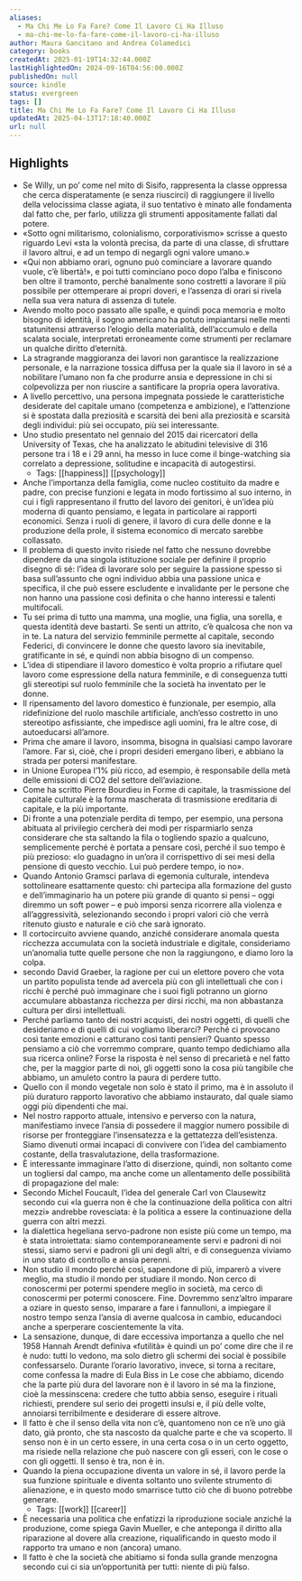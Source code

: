 ```yaml
---
aliases:
  - Ma Chi Me Lo Fa Fare? Come Il Lavoro Ci Ha Illuso
  - ma-chi-me-lo-fa-fare-come-il-lavoro-ci-ha-illuso
author: Maura Gancitano and Andrea Colamedici
category: books
createdAt: 2025-01-19T14:32:44.000Z
lastHighlightedOn: 2024-09-16T04:56:00.000Z
publishedOn: null
source: kindle
status: evergreen
tags: []
title: Ma Chi Me Lo Fa Fare? Come Il Lavoro Ci Ha Illuso
updatedAt: 2025-04-13T17:18:40.000Z
url: null
---
```

## Highlights

- Se Willy, un po’ come nel mito di Sisifo, rappresenta la classe oppressa che cerca disperatamente (e senza riuscirci) di raggiungere il livello della velocissima classe agiata, il suo tentativo è minato alle fondamenta dal fatto che, per farlo, utilizza gli strumenti appositamente fallati dal potere.
- «Sotto ogni militarismo, colonialismo, corporativismo» scrisse a questo riguardo Levi «sta la volontà precisa, da parte di una classe, di sfruttare il lavoro altrui, e ad un tempo di negargli ogni valore umano.»
- «Qui non abbiamo orari, ognuno può cominciare a lavorare quando vuole, c’è libertà!», e poi tutti cominciano poco dopo l’alba e finiscono ben oltre il tramonto, perché banalmente sono costretti a lavorare il più possibile per ottemperare ai propri doveri, e l’assenza di orari si rivela nella sua vera natura di assenza di tutele.
- Avendo molto poco passato alle spalle, e quindi poca memoria e molto bisogno di identità, il sogno americano ha potuto impiantarsi nelle menti statunitensi attraverso l’elogio della materialità, dell’accumulo e della scalata sociale, interpretati erroneamente come strumenti per reclamare un qualche diritto d’eternità.
- La stragrande maggioranza dei lavori non garantisce la realizzazione personale, e la narrazione tossica diffusa per la quale sia il lavoro in sé a nobilitare l’umano non fa che produrre ansia e depressione in chi si colpevolizza per non riuscire a santificare la propria opera lavorativa.
- A livello percettivo, una persona impegnata possiede le caratteristiche desiderate del capitale umano (competenza e ambizione), e l’attenzione si è spostata dalla preziosità e scarsità dei beni alla preziosità e scarsità degli individui: più sei occupato, più sei interessante.
- Uno studio presentato nel gennaio del 2015 dai ricercatori della University of Texas, che ha analizzato le abitudini televisive di 316 persone tra i 18 e i 29 anni, ha messo in luce come il binge-watching sia correlato a depressione, solitudine e incapacità di autogestirsi.
  - Tags: [[happiness]] [[psychology]]
- Anche l’importanza della famiglia, come nucleo costituito da madre e padre, con precise funzioni e legata in modo fortissimo al suo interno, in cui i figli rappresentano il frutto del lavoro dei genitori, è un’idea più moderna di quanto pensiamo, e legata in particolare ai rapporti economici. Senza i ruoli di genere, il lavoro di cura delle donne e la produzione della prole, il sistema economico di mercato sarebbe collassato.
- Il problema di questo invito risiede nel fatto che nessuno dovrebbe dipendere da una singola istituzione sociale per definire il proprio disegno di sé: l’idea di lavorare solo per seguire la passione spesso si basa sull’assunto che ogni individuo abbia una passione unica e specifica, il che può essere escludente e invalidante per le persone che non hanno una passione così definita o che hanno interessi e talenti multifocali.
- Tu sei prima di tutto una mamma, una moglie, una figlia, una sorella, e questa identità deve bastarti. Se senti un attrito, c’è qualcosa che non va in te. La natura del servizio femminile permette al capitale, secondo Federici, di convincere le donne che questo lavoro sia inevitabile, gratificante in sé, e quindi non abbia bisogno di un compenso.
- L’idea di stipendiare il lavoro domestico è volta proprio a rifiutare quel lavoro come espressione della natura femminile, e di conseguenza tutti gli stereotipi sul ruolo femminile che la società ha inventato per le donne.
- Il ripensamento del lavoro domestico è funzionale, per esempio, alla ridefinizione del ruolo maschile artificiale, anch’esso costretto in uno stereotipo asfissiante, che impedisce agli uomini, fra le altre cose, di autoeducarsi all’amore.
- Prima che amare il lavoro, insomma, bisogna in qualsiasi campo lavorare l’amore. Far sì, cioè, che i propri desideri emergano liberi, e abbiano la strada per potersi manifestare.
- in Unione Europea l’1% più ricco, ad esempio, è responsabile della metà delle emissioni di CO2 del settore dell’aviazione.
- Come ha scritto Pierre Bourdieu in Forme di capitale, la trasmissione del capitale culturale è la forma mascherata di trasmissione ereditaria di capitale, e la più importante.
- Di fronte a una potenziale perdita di tempo, per esempio, una persona abituata al privilegio cercherà dei modi per risparmiarlo senza considerare che sta saltando la fila o togliendo spazio a qualcuno, semplicemente perché è portata a pensare così, perché il suo tempo è più prezioso: «Io guadagno in un’ora il corrispettivo di sei mesi della pensione di questo vecchio. Lui può perdere tempo, io no».
- Quando Antonio Gramsci parlava di egemonia culturale, intendeva sottolineare esattamente questo: chi partecipa alla formazione del gusto e dell’immaginario ha un potere più grande di quanto si pensi – oggi diremmo un soft power – e può imporsi senza ricorrere alla violenza e all’aggressività, selezionando secondo i propri valori ciò che verrà ritenuto giusto e naturale e ciò che sarà ignorato.
- Il cortocircuito avviene quando, anziché considerare anomala questa ricchezza accumulata con la società industriale e digitale, consideriamo un’anomalia tutte quelle persone che non la raggiungono, e diamo loro la colpa.
- secondo David Graeber, la ragione per cui un elettore povero che vota un partito populista tende ad avercela più con gli intellettuali che con i ricchi è perché può immaginare che i suoi figli potranno un giorno accumulare abbastanza ricchezza per dirsi ricchi, ma non abbastanza cultura per dirsi intellettuali.
- Perché parliamo tanto dei nostri acquisti, dei nostri oggetti, di quelli che desideriamo e di quelli di cui vogliamo liberarci? Perché ci provocano così tante emozioni e catturano così tanti pensieri? Quanto spesso pensiamo a ciò che vorremmo comprare, quanto tempo dedichiamo alla sua ricerca online? Forse la risposta è nel senso di precarietà e nel fatto che, per la maggior parte di noi, gli oggetti sono la cosa più tangibile che abbiamo, un amuleto contro la paura di perdere tutto.
- Quello con il mondo vegetale non solo è stato il primo, ma è in assoluto il più duraturo rapporto lavorativo che abbiamo instaurato, dal quale siamo oggi più dipendenti che mai.
- Nel nostro rapporto attuale, intensivo e perverso con la natura, manifestiamo invece l’ansia di possedere il maggior numero possibile di risorse per fronteggiare l’insensatezza e la gettatezza dell’esistenza. Siamo divenuti ormai incapaci di convivere con l’idea del cambiamento costante, della trasvalutazione, della trasformazione.
- È interessante immaginare l’atto di diserzione, quindi, non soltanto come un togliersi dal campo, ma anche come un allentamento delle possibilità di propagazione del male:
- Secondo Michel Foucault, l’idea del generale Carl von Clausewitz secondo cui «la guerra non è che la continuazione della politica con altri mezzi» andrebbe rovesciata: è la politica a essere la continuazione della guerra con altri mezzi.
- la dialettica hegeliana servo-padrone non esiste più come un tempo, ma è stata introiettata: siamo contemporaneamente servi e padroni di noi stessi, siamo servi e padroni gli uni degli altri, e di conseguenza viviamo in uno stato di controllo e ansia perenni.
- Non studio il mondo perché così, sapendone di più, imparerò a vivere meglio, ma studio il mondo per studiare il mondo. Non cerco di conoscermi per potermi spendere meglio in società, ma cerco di conoscermi per potermi conoscere. Fine. Dovremmo senz’altro imparare a oziare in questo senso, imparare a fare i fannulloni, a impiegare il nostro tempo senza l’ansia di averne qualcosa in cambio, educandoci anche a sperperare coscientemente la vita.
- La sensazione, dunque, di dare eccessiva importanza a quello che nel 1958 Hannah Arendt definiva «futilità» è quindi un po’ come dire che il re è nudo: tutti lo vedono, ma solo dietro gli schermi dei social è possibile confessarselo. Durante l’orario lavorativo, invece, si torna a recitare, come confessa la madre di Eula Biss in Le cose che abbiamo, dicendo che la parte più dura del lavorare non è il lavoro in sé ma la finzione, cioè la messinscena: credere che tutto abbia senso, eseguire i rituali richiesti, prendere sul serio dei progetti insulsi e, il più delle volte, annoiarsi terribilmente e desiderare di essere altrove.
- Il fatto è che il senso della vita non c’è, quantomeno non ce n’è uno già dato, già pronto, che sta nascosto da qualche parte e che va scoperto. Il senso non è in un certo essere, in una certa cosa o in un certo oggetto, ma risiede nella relazione che può nascere con gli esseri, con le cose o con gli oggetti. Il senso è tra, non è in.
- Quando la piena occupazione diventa un valore in sé, il lavoro perde la sua funzione spirituale e diventa soltanto uno svilente strumento di alienazione, e in questo modo smarrisce tutto ciò che di buono potrebbe generare.
  - Tags: [[work]] [[career]]
- È necessaria una politica che enfatizzi la riproduzione sociale anziché la produzione, come spiega Gavin Mueller, e che anteponga il diritto alla riparazione al dovere alla creazione, riqualificando in questo modo il rapporto tra umano e non (ancora) umano.
- Il fatto è che la società che abitiamo si fonda sulla grande menzogna secondo cui ci sia un’opportunità per tutti: niente di più falso.
